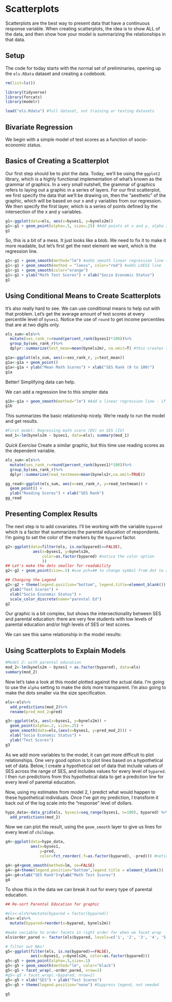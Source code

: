 # Scatterplots

Scatterplots are the best way to present data that have a continuous response variable. When creating scatterplots, the idea is to show ALL of the data, and then show how your model is summarizing the relationships in that data. 

## Setup
The code for today starts with the normal set of preliminaries, opening up the `els.RData` dataset and creating a codebook. 

```{r, echo=FALSE}
rm(list=ls())

library(tidyverse)
library(forcats)
library(modelr)

load("els.Rdata") #full dataset, not training or testing datasets
```

## Bivariate Regression

We begin with a simple model of test scores as a function of socio-economic status. 

## Basics of Creating a Scatterplot

Our first step should be to plot the data. Today, we'll be using the `ggplot2` library, which is a highly functional implementation of what's known as the grammar of graphics. In a very small nutshell, the grammar of graphics refers to laying out a graphic in a series of layers. For our first scatterplot, we first specify the data that we'll be drawing on, then the "aesthetic" of the graphic, which will be based on our x and y variables from our regression. We then specify the first layer, which is a series of points defined by the intersection of the x and y variables. 

```{r}
g1<-ggplot(data=els, aes(x=byses1, y=bynels2m))
g1<-g1 + geom_point(alpha=.5, size=.25) #Add points at x and y, alpha is brightness & size is size of dots
g1
```

So, this is a bit of a mess. It just looks like a blob. We need to fix it to make it more readable, but let's first get the next element we want, which is the regression line. 

```{r}
g1<-g1 + geom_smooth(method="lm") #adds smooth linear regression line (lm = linear model)
g1<-g1 + geom_smooth(method = "loess", color="red") #adds LOESS line
g1<-g1 + geom_smooth(color="orange")
g1<-g1 + ylab("Math Test Scores") + xlab("Socio Economic Status")
g1
```


## Using Conditional Means to Create Scatterplots

It's also really hard to see. We can use conditional means to help out with that problem. Let's get the average amount of test scores at every percentile level of `byses1`.  Notice the use of `round` to get income percentiles that are at two digits only. 

```{r}
els_sum<-els%>%
  mutate(ses_rank_r=round(percent_rank(byses1)*100))%>%
  group_by(ses_rank_r)%>%
  dplyr::summarize(test_mean=mean(bynels2m), na.omit=T) #this creates the mean test score at each percentile rank of SES in this data

g1a<-ggplot(els_sum, aes(x=ses_rank_r, y=test_mean))
g1a<-g1a + geom_point()
g1a<-g1a + ylab("Mean Math Scores") + xlab("SES Rank (0 to 100)")
g1a
```


Better! Simplifying data can help. 

We can add a regression line to this simpler data

```{r}
g1b<-g1a + geom_smooth(method="lm") #Add a linear regression line - if you omit method="lm" it defaults to LOESS line
g1b
```

This summarizes the basic relationship nicely. We're ready to run the model and get results. 

```{r}
#First model: Regressing math score (DV) on SES (IV)
mod_1<-lm(bynels2m ~ byses1, data=els); summary(mod_1)
```

_Quick Exercise_ Create a similar graphic, but this time use reading scores as the dependent variable.  
```{r}
els_sum<-els%>%
  mutate(ses_rank_r=round(percent_rank(byses1)*100))%>%
  group_by(ses_rank_r)%>%
  dplyr::summarize(read_testmean=mean(bynels2r,na.omit=TRUE)) 

gg_read<-ggplot(els_sum, aes(x=ses_rank_r, y=read_testmean)) +
  geom_point() + 
  ylab("Reading Scores") + xlab("SES Rank")
gg_read
```

## Presenting Complex Results

The next step is to add covariates. I'll be working with the variable `bypared` which is a factor that summarizes the parental education of respondents. I'm going to set the color of the markers by the `bypared` factor. 

```{r}
g2<-ggplot(data=filter(els, is.na(bypared)==FALSE),
            aes(x=byses1, y=bynels2m,
                color=as.factor(bypared) #notice the color option
                ))
## Let's make the dots smaller for readability
g2<-g2 + geom_point(size=.5) #use pch=## to change symbol from dot to another shape

## Changing the Legend
g2<-g2 + theme(legend.position="bottom", legend.title=element_blank()) + 
  ylab("Test Scores") + 
  xlab("Socio Economic Status") + 
  scale_color_discrete(name="parental Ed")
g2
```

Our  graphic is a bit complex, but shows the intersectionality between SES and parental education: there are very few students with low levels of parental education and/or high levels of SES or test scores.  

We can see this same relationship in the model results: 

## Using Scatterplots to Explain Models
```{r}
#Model 2: with parental education
mod_2<-lm(bynels2m ~ byses1 + as.factor(bypared), data=els)
summary(mod_2)
```

Now let's take a look at this model plotted against the actual data. I'm going to use the `alpha` setting to make the dots more transparent. I'm also going to make the dots smaller via the size specification. 
```{r}
els<-els%>%
  add_predictions(mod_2)%>%
  rename(pred_mod_2=pred)

g3<-ggplot(els, aes(x=byses1, y=bynels2m)) + 
  geom_point(alpha=.2, size=.25) +
  geom_smooth(data=els,(aes(x=byses1, y=pred_mod_2))) + 
  xlab("Socio Economic Status") +
  ylab("Test Scores")
g3
```

As we add more variables to the model, it can get more difficult to plot relationships. One very good option is to plot lines based on a hypothetical set of data. Below, I create a hypothetical set of data that include values of SES across the range of SES, and includes values for every level of `bypared`. I then run predictions from this hypothetical data to get a prediction line for every level of parental education. 

Now, using my estimates from model 2, I predict what would happen to these hypothetical individuals.  Once I've got my prediction, I transform it back out of the log scale into the "response" level of dollars. 

```{r}
hypo_data<-data_grid(els, byses1=seq_range(byses1, n=100), bypared) %>% 
  add_predictions(mod_2)
```

Now we can plot the result, using the `geom_smooth` layer to give us lines for every level of `childage`. 

```{r}
g4<-ggplot(data=hypo_data,
           aes(x=byses1,
               y=pred,
               color=fct_reorder(.f=as.factor(bypared), -pred))) #notice color

g4<-g4+geom_smooth(method=lm, se=FALSE)
g4<-g4+theme(legend.position="bottom",legend.title = element_blank())
g4<-g4+xlab("SES Rank")+ylab("Math Test Scores")
g4
```

To show this in the data we can break it out for every type of parental education. 

```{r}
## Re-sort Parental Education for graphic

#els<-els%>%mutate(bypared = factor(bypared))
els<-els%>%
  mutate(bypared=reorder(x=bypared, bynels2m))

#make variable to order facets in right order for when we facet wrap
els$order_pared <- factor(els$bypared, levels=c('1', '2', '3', '4', '5', '6', '7', '8'))

# filter out NAs!
g5<-ggplot(filter(els, is.na(bypared)==FALSE),
           aes(x=byses1, y=bynels2m, color=as.factor(bypared)))
g5<-g5 + geom_point(alpha=.5,size=.1)
g5<-g5 + geom_smooth(method="lm", color="black")
g5<-g5 + facet_wrap(.~order_pared, nrow=2)
#g5<-g5 + facet_wrap(.~bypared, nrow=2)
g5<-g5 + xlab("SES") + ylab("Test Scores")
g5<-g5 + theme(legend.position="none") #Suppress legend, not needed

g5
```
